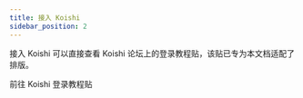 ```yaml
---
title: 接入 Koishi
sidebar_position: 2
---
```



接入 Koishi 可以直接查看 Koishi
论坛上的登录教程贴，该贴已专为本文档适配了排版。

<Link
  className="button button--secondary button--lg"
  to="https://k.ilharp.cc/810"
>
  <span>前往 Koishi 登录教程贴</span>
</Link>
